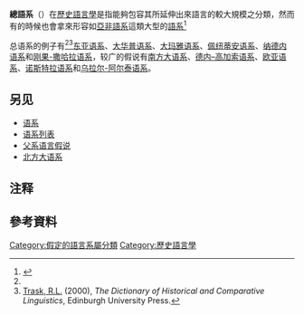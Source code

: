 {{Citation style|time=2022-01-08T03:57:27+00:00}}
'''總語系'''（{{Lang-en|Macrofamily}}）在[[歷史語言學|歷史語言學]]是指能夠包容其所延伸出來語言的較大規模之分類，然而有的時候也會拿來形容如[[亞非語系|亞非語系]]這類大型的[[語言系屬分類|語系]]<ref>{{Cite book | author = P. H. Matthews | title = The Concise Oxford Dictionary of Linguistics | location = 美國 | publisher = [[牛津大學出版社|牛津大學出版社]] | date = 2007年10月15日 | pages =  | ISBN = 978-0199202720 | accessdate = 2013年5月16日 | url = http://books.google.com.tw/books?id=4JdI9_Jl_AsC&printsec=frontcover&hl=zh-TW#v=onepage&q&f=false | language = en | quote =  }}</ref>{{notetag|現在有另一個說法是[[語門|語門]]}}


总语系的例子有<ref name="Campbell 2007"/><ref name="Trask 2000">[[R._L._Trask|Trask, R.L.]] (2000), ''The Dictionary of Historical and Comparative Linguistics'', Edinburgh University Press.</ref>[[东亚语系|东亚语系]]、[[大华普语系|大华普语系]]、[[大玛雅语系|大玛雅语系]]、[[佩纽蒂安语系|佩纽蒂安语系]]、[[纳德内语系|纳德内语系]]和[[刚果-撒哈拉语系|刚果-撒哈拉语系]]，较广的假说有[[南方大语系|南方大语系]]、[[德内–高加索语系|德内–高加索语系]]、[[欧亚语系|欧亚语系]]、[[诺斯特拉语系|诺斯特拉语系]]和[[乌拉尔-阿尔泰语系|乌拉尔-阿尔泰语系]]。


==另见==
*[[语系|语系]]
*[[语系列表|语系列表]]
*[[父系语言假说|父系语言假说]]
*[[北方大语系|北方大语系]]

==注释==
{{notefoot}}

== 參考資料 ==
{{Reflist}}

[[Category:假定的語言系屬分類|Category:假定的語言系屬分類]]
[[Category:歷史語言學|Category:歷史語言學]]
